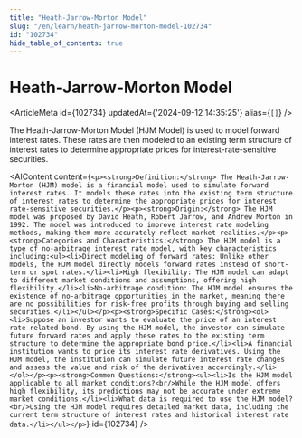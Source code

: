 ```yaml
---
title: "Heath-Jarrow-Morton Model"
slug: "/en/learn/heath-jarrow-morton-model-102734"
id: "102734"
hide_table_of_contents: true
---
```



# Heath-Jarrow-Morton Model

<ArticleMeta id={102734} updatedAt={'2024-09-12 14:35:25'} alias={`[]`} />
<div className='border-solid border-b border-t-0 my-4 border-[var(--ifm-color-gray-300)]' />

The Heath-Jarrow-Morton Model (HJM Model) is used to model forward interest rates. These rates are then modeled to an existing term structure of interest rates to determine appropriate prices for interest-rate-sensitive securities.

<AIContent content={`<p><strong>Definition:</strong> The Heath-Jarrow-Morton (HJM) model is a financial model used to simulate forward interest rates. It models these rates into the existing term structure of interest rates to determine the appropriate prices for interest rate-sensitive securities.</p><p><strong>Origin:</strong> The HJM model was proposed by David Heath, Robert Jarrow, and Andrew Morton in 1992. The model was introduced to improve interest rate modeling methods, making them more accurately reflect market realities.</p><p><strong>Categories and Characteristics:</strong> The HJM model is a type of no-arbitrage interest rate model, with key characteristics including:<ul><li>Direct modeling of forward rates: Unlike other models, the HJM model directly models forward rates instead of short-term or spot rates.</li><li>High flexibility: The HJM model can adapt to different market conditions and assumptions, offering high flexibility.</li><li>No-arbitrage condition: The HJM model ensures the existence of no-arbitrage opportunities in the market, meaning there are no possibilities for risk-free profits through buying and selling securities.</li></ul></p><p><strong>Specific Cases:</strong><ol><li>Suppose an investor wants to evaluate the price of an interest rate-related bond. By using the HJM model, the investor can simulate future forward rates and apply these rates to the existing term structure to determine the appropriate bond price.</li><li>A financial institution wants to price its interest rate derivatives. Using the HJM model, the institution can simulate future interest rate changes and assess the value and risk of the derivatives accordingly.</li></ol></p><p><strong>Common Questions:</strong><ul><li>Is the HJM model applicable to all market conditions?<br/>While the HJM model offers high flexibility, its predictions may not be accurate under extreme market conditions.</li><li>What data is required to use the HJM model?<br/>Using the HJM model requires detailed market data, including the current term structure of interest rates and historical interest rate data.</li></ul></p>`} id={102734} />
